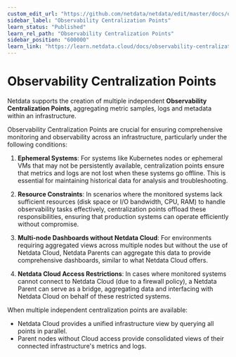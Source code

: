 ```yaml
---
custom_edit_url: "https://github.com/netdata/netdata/edit/master/docs/observability-centralization-points/README.md"
sidebar_label: "Observability Centralization Points"
learn_status: "Published"
learn_rel_path: "Observability Centralization Points"
sidebar_position: "600000"
learn_link: "https://learn.netdata.cloud/docs/observability-centralization-points"
---
```


# Observability Centralization Points

Netdata supports the creation of multiple independent **Observability Centralization Points**, aggregating metric samples, logs and metadata within an infrastructure.

Observability Centralization Points are crucial for ensuring comprehensive monitoring and observability across an infrastructure, particularly under the following conditions:

1. **Ephemeral Systems**: For systems like Kubernetes nodes or ephemeral VMs that may not be persistently available, centralization points ensure that metrics and logs are not lost when these systems go offline. This is essential for maintaining historical data for analysis and troubleshooting.

2. **Resource Constraints**: In scenarios where the monitored systems lack sufficient resources (disk space or I/O bandwidth, CPU, RAM) to handle observability tasks effectively, centralization points offload these responsibilities, ensuring that production systems can operate efficiently without compromise.

3. **Multi-node Dashboards without Netdata Cloud**: For environments requiring aggregated views across multiple nodes but without the use of Netdata Cloud, Netdata Parents can aggregate this data to provide comprehensive dashboards, similar to what Netdata Cloud offers.

4. **Netdata Cloud Access Restrictions**: In cases where monitored systems cannot connect to Netdata Cloud (due to a firewall policy), a Netdata Parent can serve as a bridge, aggregating data and interfacing with Netdata Cloud on behalf of these restricted systems.

When multiple independent centralization points are available:

- Netdata Cloud provides a unified infrastructure view by querying all points in parallel.
- Parent nodes without Cloud access provide consolidated views of their connected infrastructure's metrics and logs.
